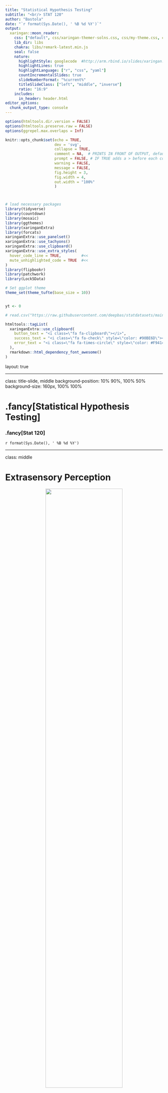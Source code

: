 ```yaml
---
title: "Statistical Hypothesis Testing"
subtitle: "<br/> STAT 120"
author: "Bastola"
date: "`r format(Sys.Date(), ' %B %d %Y')`"
output:
  xaringan::moon_reader:
    css: ["default", css/xaringan-themer-solns.css, css/my-theme.css, css/my-font.css]
    lib_dir: libs
    chakra: libs/remark-latest.min.js
    seal: false
    nature:
      highlightStyle: googlecode  #http://arm.rbind.io/slides/xaringan.html#77 # idea, magula, googlecode, default
      highlightLines: true
      highlightLanguage: ["r", "css", "yaml"]
      countIncrementalSlides: true
      slideNumberFormat: "%current%"
      titleSlideClass: ["left", "middle", "inverse"]
      ratio: "16:9"
    includes:
      in_header: header.html  
editor_options: 
  chunk_output_type: console
---
```



```r
options(htmltools.dir.version = FALSE)
options(htmltools.preserve.raw = FALSE)
options(ggrepel.max.overlaps = Inf)

knitr::opts_chunk$set(echo = TRUE, 
                      dev = 'svg',
                      collapse = TRUE, 
                      comment = NA,  # PRINTS IN FRONT OF OUTPUT, default is '##' which comments out output
                      prompt = FALSE, # IF TRUE adds a > before each code input
                      warning = FALSE, 
                      message = FALSE,
                      fig.height = 3, 
                      fig.width = 4,
                      out.width = "100%"
                      )



# load necessary packages
library(tidyverse)
library(countdown)
library(mosaic)
library(ggthemes)
library(xaringanExtra)
library(forcats)
xaringanExtra::use_panelset()
xaringanExtra::use_tachyons()
xaringanExtra::use_clipboard()
xaringanExtra::use_extra_styles(
  hover_code_line = TRUE,         #<<
  mute_unhighlighted_code = TRUE  #<<
)
library(flipbookr)
library(patchwork)
library(Lock5Data)

# Set ggplot theme
theme_set(theme_tufte(base_size = 10))


yt <- 0

# read.csv("https://raw.githubusercontent.com/deepbas/statdatasets/main/APM_DougEvansCases.csv")

```



```r
htmltools::tagList(
  xaringanExtra::use_clipboard(
    button_text = "<i class=\"fa fa-clipboard\"></i>",
    success_text = "<i class=\"fa fa-check\" style=\"color: #90BE6D\"></i>",
    error_text = "<i class=\"fa fa-times-circle\" style=\"color: #F94144\"></i>"
  ),
  rmarkdown::html_dependency_font_awesome()
)
```


layout: true
  
<!-- <div class="my-footer"><span>Stat 230</span></div> -->
<!-- this adds the link footer to all slides, depends on my-footer class in css-->

---

class: title-slide, middle
<!-- background-image: url("assets/title-image2.jpg") -->
background-position: 10% 90%, 100% 50%
background-size: 160px, 100% 100%

# .fancy[Statistical Hypothesis Testing]

### .fancy[Stat 120]

`r format(Sys.Date(), ' %B %d %Y')`


---

class: middle

# Extrasensory Perception

<center>
<img src="images/psychic.jpg" width="70%" height="70%"><br>
<a></a>
</center>

---

class: middle

# Extrasensory Perception

One way to test for ESP is with Zener cards:

.pull-left[
<br>
<br>
<center>
<img src="images/signs.png" width="70%" height="70%"><br>
<a></a>
</center>

]

.pull-right[
<center>
<img src="images/zenner.jpg" width="70%" height="70%"><br>
<a></a>
</center>

]

> Subjects draw a card at random and telepathically communicate this to someone who then guesses the symbol

---

class: action

# <i class="fa fa-pencil-square-o" style="font-size:48px;color:purple">&nbsp;Your&nbsp;Turn&nbsp;`r (yt <- yt + 1)`</i>    

.pull-left-40[
![](https://media.giphy.com/media/RKApDdwsQ6jkwd6RNn/giphy.gif)
]
.pull-right-60[
<br>
.blockquote[

Randomly choose a letter from A B C D E and write it down (don’t show anyone!)

Find a partner, telepathically communicate your letter (no auditory or visual clues!) and have them guess your
letter.

Repeat a couple of times then switch roles.


]

.out-t[How often did you guess correctly?]
]

`r countdown(minutes = 5, seconds = 00, top = 0 , color_background = "inherit", padding = "3px 4px", font_size = "2em")`

---

class: middle, inverse

.large[
> Suppose you did this 10 times and guessed correctly 3 times. Is this evidence that you have ESP abilities?]

---

# Extrasensory Perception

.blockquote-list[
There are five cards with five different symbols. If there is no such thing as ESP, what proportion p of guesses should be correct?

  1. $\mathrm{p}=0$
  2. $\mathrm{p}=1/ 4$
  3. $\mathrm{p}=1 / 5$
  4. $\mathrm{p}=1 / 2$
]


<br>
<details>
<summary>.large.red[Click for answer]</summary>
The correct answer is 3. (since there are five choices and we are randomly guessing)
</details>

---

# Extrasensory Perception (Example 1)

.blockquote[
Let $\hat{p}$ denote the sample proportion of correct guesses. Which of the statistics below would give the strongest evidence for ESP?

  1. $\hat{\mathrm{p}}=0$
  2. $\hat{\mathrm{p}}=1 / 5$
  3. $\hat{\mathrm{p}}=1 / 2$
  4. $\hat{\mathrm{p}}=3 / 4$
]

<br>
<details>
<summary>.large.red[Click for answer]</summary>
The correct answer is 4. Since more correct means ESP. 
</details>


---

# Extrasensory Perception

.blockquote-list.font120[
- As we've learned, statistics vary from sample to sample
- Even if the "population/true" proportion is $\mathrm{p}=1/5$, not every sample proportion will be exactly $1/5$
]

--

<br>
<br>

.out-t.font120[How do we determine when a sample proportion is far enough above 1/5 to provide evidence of ESP?]

---

# Statistical Test

.blockquote-list.font120[
A statistical test uses data from a sample to assess a claim about a population or experiment


.yellow-h.bold[Null Hypothesis:] $\left(\mathrm{H}_{0}\right)$
Claim that there is no effect or difference.

.yellow-h.bold[Alternative Hypothesis:] $\left(\mathrm{H}_{\mathrm{a}}\right)$
Claim for which we seek evidence.

]

--

<br>
<br>

.out-t.center[Always claims about .bold[population parameters.]]

---

# ESP Hypothesis
.blockquote.font90[
For the ESP experiment:
  - $\mathrm{H}_{0}: \mathrm{p}=1 / 5$
  - $\mathrm{H}_{\mathrm{a}}: \mathrm{p}>1 / 5$
]

<br>

.blockquote.font90[
.purple[Helpful hints:]
  - $\mathrm{H}_{0}$ usually includes $=$
  - $\mathrm{H}_{\mathrm{a}}$ usually includes $>,<$, or $\neq$
  - The direction in $\mathrm{H}_{\mathrm{a}}$ depends on the question being asked, not based on what the data shows!
  - The data should be used as an evidence supporting or refuting $\mathrm{H}_{\mathrm{a}}$.
]

---


# Sleep Vs. Caffeine (Example 2)

.blockquote[
Students were given words to memorize, then randomly assigned to take either a 90 min nap, or a caffeine pill. $2 \frac{1}{2}$ hours later, they were tested on their recall ability.
- Explanatory variable: .bold[sleep or caffeine]
- Response variable: .bold[number of words recalled]
]

--

<br>

.out-t[Is sleep or caffeine better for memory?
]

.footnote[Mednick, Cai, Kanady, and Drummond (2008). “Comparing the benefits of caffeine, naps and placebo on verbal, motor and perceptual memory,” Behavioral Brain Research, 193, 79-86.]

---

class: middle

# Sleep Vs. Caffeine

.blockquote[

What is the parameter of interest in the sleep versus caffeine experiment?

  1. Proportion
  2. Difference in proportions
  3. Mean
  4. Difference in means
  5. Correlation
  
]

<br>
<details>
<summary>.large.red[Click for answer]</summary>
The correct answer is 4.

.blockquote[Difference in mean responses $\mu_1 - \mu_2$, where $\mu_1$ and $\mu_2$ are the mean words recalled in the two different conditions]

</details>


---

class: middle

# Sleep Vs. Caffeine

.blockquote-list[
- Let $\mu_{\mathrm{s}}$ and $\mu_{\mathrm{c}}$ be the mean number of words recalled after sleeping and after caffeine.
- Is there a difference in average word recall between sleep and caffeine?
]

---

# Sleep Vs. Caffeine

.blockquote[
- What are the null and alternative hypothesis?
  1. $\mathrm{H}_{0}: \mu_{\mathrm{s}} \neq \mu_{\mathrm{c}}, \mathrm{H}_{\mathrm{a}}: \mu_{\mathrm{s}}=\mu_{\mathrm{c}}$
  2. $\mathrm{H}_{0}: \mu_{\mathrm{s}}=\mu_{\mathrm{c}}, \mathrm{H}_{\mathrm{a}}: \mu_{\mathrm{s}} \neq \mu_{\mathrm{c}}$
  3. $\mathrm{H}_{0}: \mu_{\mathrm{s}} \neq \mu_{\mathrm{c}}, \mathrm{H}_{\mathrm{a}}: \mu_{\mathrm{s}}>\mu_{\mathrm{c}}$
  4. $\mathrm{H}_{0}: \mu_{\mathrm{s}}=\mu_{\mathrm{c}}, \mathrm{H}_{\mathrm{a}}: \mu_{\mathrm{s}}>\mu_{\mathrm{c}}$
  5. $\mathrm{H}_{0}: \mu_{\mathrm{s}}=\mu_{\mathrm{c}}, \mathrm{H}_{\mathrm{a}}: \mu_{\mathrm{s}}<\mu_{\mathrm{c}}$
]

<br>
<details>
<summary>.large.red[Click for answer]</summary>
The correct answer is 2 (since we are looking for evidence that the means are different)
</details>

---

class: middle

# Difference in Hypothesis

Note: the following two sets of hypotheses are equivalent, and can be used interchangeably:

.blockquote[
$$\begin{array}{ll}
\mathrm{H}_{0}: \mu_{1}=\mu_{2} & \mathrm{H}_{0}: \mu_{1}-\mu_{2}=0 \\
\mathrm{H}_{\mathrm{a}}: \mu_{1} \neq \mu_{2} & \mathrm{H}_{\mathrm{a}}: \mu_{1}-\mu_{2} \neq 0
\end{array}$$
]

---

# Guess the best inference method

Options: .green[TEST, CONFIDENCE INTERVAL, NEITHER]

.blockquote-list[
(a) What proportion of US adults support gun control?]


<br>
<details>
<summary>.large.red[Click for answer]</summary>
<br>
.blockquote[
- Estimating a parameter
- .bold[Confidence Interval] for $\mathrm{p}$
- proportion of US adults who support gun control.]

</details>



---

# Guess the best inference method

Options: .green[TEST, CONFIDENCE INTERVAL, NEITHER]

.blockquote-list[
(b) Does the proportion of US adults who support gun control differ between males and females?]



<br>
<details>
<summary>.large.red[Click for answer]</summary>
<br>
.blockquote[
.bold[Testing] the claim of difference
$$\begin{array}{l}
\mathrm{H}_{0}: \mathrm{p}_{\mathrm{f}}=\mathrm{p}_{\mathrm{m}} \\
\mathrm{H}_{\mathrm{a}}: \mathrm{p}_{\mathrm{f}} \neq \mathrm{p}_{\mathrm{m}}
\end{array}$$
]

</details>



---

# Guess the best inference method

Options: .green[TEST, CONFIDENCE INTERVAL, NEITHER]

.blockquote-list[
(c) What proportion of this class supports gun control?]


<br>
<details>
<summary>.large.red[Click for answer]</summary>
<br>
.blockquote[
.bold[Neither], just collect data on the entire population (class) to answer this question.
]

</details>


---

# Guess the best inference method

Options: .green[TEST, CONFIDENCE INTERVAL, NEITHER]

.blockquote-list[
(d) How much more do men earn, on average, compared to women in the US?]



<br>
<details>
<summary>.large.red[Click for answer]</summary>
<br>
.blockquote[
“how much" means an estimate: .bold[Confidence Interval] for
$$\mu_{\mathrm{f}}-\mu_{\mathrm{m}}$$
]

</details>



---

# Guess the best inference method

Options: .green[TEST, CONFIDENCE INTERVAL, NEITHER]

.blockquote-list[
(e) What proportion of Minnesota voters in the 2012 election voted for President Biden?]


<br>
<details>
<summary>.large.red[Click for answer]</summary>
<br>
.blockquote[
- Neither, this number is computed from voting records
]

</details>




---

# Guess the best inference method

Options: .green[TEST, CONFIDENCE INTERVAL, NEITHER]

.blockquote-list[
(f) Is a higher rate of cricket chirping associated with higher summer night temps?]



<br>
<details>
<summary>.large.red[Click for answer]</summary>
<br>
.blockquote[
- .bold[Testing] a claim about association
$$\begin{array}{l}
\mathrm{H}_{0}: \rho=0 \text { or } \beta=0 \\
\mathrm{H}_{\mathrm{a}}: \rho>0 \text { or } \beta>0
\end{array}$$
]

</details>


---

class: middle

# Statistical Significance

<center>
<img src="images/boyfriend.png" width="90%" height="90%"><br>
<a href= "https://www.xkcd.com"> xkcd.com </a>
</center>


---

class: middle

# Statistical Significance

.blockquote[
When results as extreme as the observed sample statistic are unlikely to occur by .bold[random chance] alone (assuming the null hypothesis is true), we say the sample results are .bold[statistically significant]
- If our sample is .bold[statistically significant], we have convincing .bold[evidence against] $\mathrm{H}_{0}$, .bold[in favor of] $\mathrm{H}_{\mathrm{a}}$
- If our sample is .bold[not statistically significant], our test is .bold[inconclusive]. The null hypothesis may be true (or maybe not).
]

---

# Extrasensory Perception

.blockquote[
$p=$ Proportion of correct guesses
$$\begin{array}{l}
\mathrm{H}_{0}: \mathrm{p}=1 / 5 \\
\mathrm{H}_{\mathrm{a}}: \mathrm{p}>1 / 5
\end{array}$$
]

<br>
.blockquote[
If results are statistically significant ...
- the sample proportion of correct guesses is higher than is likely just by random chance (if ESP does not exist and $\mathrm{p}=1 / 5$ )
- we have evidence that the true proportion of correct guesses really is higher than $1 / 5$, and thus have evidence of ESP
]

---

class: middle


# Extrasensory Perception

.blockquote[
$p=$ Proportion of correct guesses
$$\begin{array}{l}
\mathrm{H}_{0}: \mathrm{p}=1 / 5 \\
\mathrm{H}_{\mathrm{a}}: \mathrm{p}>1 / 5
\end{array}$$
]

<br>
.blockquote[
If results are .bold[NOT] statistically significant ...
- the sample proportion of correct guesses could easily happen just by random chance (if ESP does not exist and $\mathrm{p}=1 / 5$ )
- we do not have enough evidence to conclude that $p>1 / 5$, or that ESP exists
- BUT we still can't say that $p=1 / 5$
]

---

class: middle

# Sleep Vs Caffeine

.blockquote-list[
- $\mu_{\mathrm{s}}$ and $\mu_{\mathrm{c}}$ : mean number of words recalled after sleeping and after caffeine
- $\mathrm{H}_{0}: \mu_{\mathrm{s}}=\mu_{\mathrm{c}}$ and $\mathrm{H}_{\mathrm{a}}: \mu_{\mathrm{s}} \neq \mu_{\mathrm{c}}$ sleeping and after caffeine
- The sample difference in means is $\overline{\mathrm{x}}_{\mathrm{S}}-\overline{\mathrm{x}}_{\mathrm{C}}=3$, and this is statistically significant. 
]

---

# Sleep Vs Caffeine


The sample difference in means is $\overline{\mathrm{x}}_{\mathrm{S}}-\overline{\mathrm{x}}_{\mathrm{C}}=3$, and this is statistically significant. 

.blockquote-list[
We can conclude ...

  1. there is a difference between sleep and caffeine for memory (and data show sleep is better)
  2. there is a difference between sleep and caffeine for memory (and data show caffeine is better)
  3. there is not a difference between sleep and caffeine for memory
  4. nothing

]


---

# Statistical Significance

.blockquote-list[
- Hypothesis testing is similar to how our justice system works (or is suppose to work).

$$\mathrm{H}_{0} : \text{Defendant is innocent vs. } \mathrm{H}_{\mathrm{a}} \text{: Defendant is guilty}$$
]

<br>

.blockquote[
Assumption: Defendant is innocent $\left(\mathrm{H}_{0}\right)$

Verdict:
- .bold[Guilty:] evidence (data) “beyond a reasonable doubt” points to guilt (Statistically significant)
- .bold[Not Guilty:] evidence (data) not beyond a reasonable doubt, but we don't know if they are truly innocent $\left(\mathrm{H}_{0}\right)$
]


---

# BUT..

.out-t[How do we determine statistical significance??]

.blockquote-list[
For ESP example:
- If there is no ESP, how unusual would it be to get 3 correct guesses in 10 tries?

For Sleep versus Caffeine example:

- If the effect of sleep and caffeine on recall is the same, how rare would it be to get an average difference of 3 words in the experiment conducted?
]


.yellow-h[We assess this with a probability that we call a "p-value."]
---

class: middle

# Summary

.blockquote[
- Statistical tests use data from a sample to assess a claim about a population
- Statistical tests are usually formalized with competing hypotheses:
- Null hypothesis $\left(\mathrm{H}_{0}\right)$ : no effect or no difference
- Alternative hypothesis $\left(\mathrm{H}_{\mathrm{a}}\right)$ : what we seek evidence for
- If data are statistically significant, we have convincing evidence against the null hypothesis, and in favor of the alternative
]

